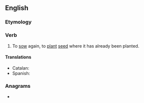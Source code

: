 ==English==

===Etymology===
{{prefix|en|re|sow}}

===Verb===
{{en-verb|resows|resowing|resowed|resown}}

# To [[sow]] again, to [[plant]] [[seed]] where it has already been planted.

====Translations====
{{trans-top}}
* Catalan: {{t+|ca|restoblar}}
* Spanish: {{t|es|[[resembrar]]}}
{{trans-bottom}}

===Anagrams===
* {{anagrams|en|a=eorsw|Rowse|WOREs|owers|owres|serow|sower|sowre|swore|worse}}